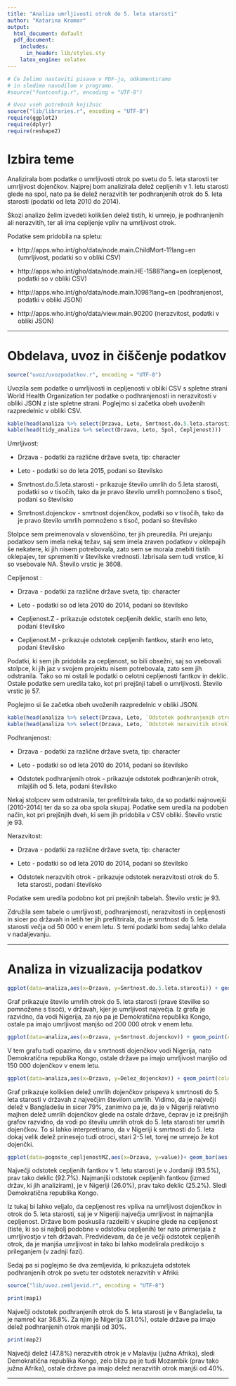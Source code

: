 ```yaml
---
title: "Analiza umrljivosti otrok do 5. leta starosti"
author: "Katarina Kromar"
output:
  html_document: default
  pdf_document:
    includes:
      in_header: lib/styles.sty
    latex_engine: xelatex
---    
```


```r
# Če želimo nastaviti pisave v PDF-ju, odkomentiramo
# in sledimo navodilom v programu.
#source("fontconfig.r", encoding = "UTF-8")

# Uvoz vseh potrebnih knjižnic
source("lib/libraries.r", encoding = "UTF-8")
require(ggplot2)
require(dplyr)
require(reshape2)
```

# Izbira teme

Analizirala bom podatke o umrljivosti otrok po svetu do 5. leta starosti ter umrljivost dojenčkov. Najprej bom analizirala delež cepljenih v 1. letu starosti glede na spol, nato pa še delež nerazvitih ter podhranjenih otrok do 5. leta starosti (podatki od leta 2010 do 2014).

Skozi analizo želim izvedeti kolikšen delež tistih, ki umrejo, je podhranjenih ali nerazvitih, ter ali ima cepljenje vpliv na umrljivost otrok.

Podatke sem pridobila na spletu:

* http://apps.who.int/gho/data/node.main.ChildMort-1?lang=en (umrljivost, podatki so v obliki CSV)

* http://apps.who.int/gho/data/node.main.HE-1588?lang=en (cepljenost, podatki so v obliki CSV)

* http://apps.who.int/gho/data/node.main.1098?lang=en (podhranjenost, podatki v obliki JSON)

* http://apps.who.int/gho/data/view.main.90200 (nerazvitost, podatki v obliki JSON)


***

# Obdelava, uvoz in čiščenje podatkov

```r
source("uvoz/uvozpodatkov.r", encoding = "UTF-8")
```

Uvozila sem podatke o umrljivosti in cepljenosti v obliki CSV s spletne strani World Health Organization ter podatke o podhranjenosti in nerazvitosti v obliki JSON
z iste spletne strani. Poglejmo si začetka obeh uvoženih razpredelnic v obliki CSV.

```r
kable(head(analiza %>% select(Drzava, Leto, Smrtnost.do.5.leta.starosti, Smrtnost.dojenckov)))
kable(head(tidy_analiza %>% select(Drzava, Leto, Spol, Cepljenost)))
```


Umrljivost:

* Drzava - podatki za različne države sveta, tip: character

* Leto - podatki so do leta 2015, podani so številsko

* Smrtnost.do.5.leta.starosti - prikazuje število umrlih do 5.leta starosti, podatki so v tisočih, tako da je pravo število umrlih pomnoženo s tisoč, podani so številsko

* Smrtnost.dojenckov - smrtnost dojenčkov, podatki so v tisočih, tako da je pravo število umrlih pomnoženo s tisoč, podani so številsko


Stolpce sem preimenovala v slovenščino, ter jih preuredila. Pri urejanju podatkov sem imela nekaj težav, saj sem imela zraven podatkov v oklepajih še nekatere, ki jih nisem potrebovala, zato sem se morala znebiti tistih oklepajev, ter spremeniti v številske vrednosti. Izbrisala sem tudi vrstice, ki so vsebovale NA. Število vrstic je 3608.

Cepljenost \ref{fig:razpredelnice}:

* Drzava - podatki za različne države sveta, tip: character

* Leto - podatki so od leta 2010 do 2014, podani so številsko

* Cepljenost.Z - prikazuje odstotek cepljenih deklic, starih eno leto, podani številsko

* Cepljenost.M - prikazuje odstotek cepljenih fantkov, starih eno leto, podani številsko

Podatki, ki sem jih pridobila za cepljenost, so bili obsežni, saj so vsebovali stolpce, ki jih jaz v svojem projektu nisem potrebovala, zato sem jih odstranila. Tako so mi ostali le podatki o celotni cepljenosti fantkov in deklic. Ostale podatke sem uredila tako, kot pri prejšnji tabeli o umrljivosti. Število vrstic je 57.

Poglejmo si še začetka obeh uvoženih razpredelnic v obliki JSON.

```r
kable(head(analiza %>% select(Drzava, Leto, `Odstotek podhranjenih otrok`)))
kable(head(analiza %>% select(Drzava, Leto, `Odstotek nerazvitih otrok`)))
```

Podhranjenost:

* Drzava - podatki za različne države sveta, tip: character

* Leto - podatki so od leta 2010 do 2014, podani so številsko

* Odstotek podhranjenih otrok - prikazuje odstotek podhranjenih otrok, mlajših od 5. leta, podani številsko

Nekaj stolpcev sem odstranila, ter prefiltrirala tako, da so podatki najnovejši (2010-2014) ter da so za oba spola skupaj. Podatke sem uredila na podoben način, kot pri prejšnjih dveh, ki sem jih pridobila v CSV obliki. Število vrstic je 93.

Nerazvitost:

* Drzava - podatki za različne države sveta, tip: character

* Leto - podatki so od leta 2010 do 2014, podani so številsko

* Odstotek nerazvitih otrok - prikazuje odstotek nerazvitosti otrok do 5. leta starosti, podani številsko

Podatke sem uredila podobno kot pri prejšnih tabelah. Število vrstic je 93.

Združila sem tabele o umrljivosti, podhranjenosti, nerazvitosti in cepljenosti in sicer po državah in letih ter jih prefiltrirala, da je smrtnost do 5. leta starosti večja od 50 000 v enem letu. S temi podatki bom sedaj lahko delala v nadaljevanju.

***

# Analiza in vizualizacija podatkov

```r
ggplot(data=analiza,aes(x=Drzava, y=Smrtnost.do.5.leta.starosti)) + geom_point(colour='red',size=4)
```

Graf prikazuje število umrlih otrok do 5. leta starosti (prave številke so pomnožene s tisoč), v državah, kjer je umrljivost največja. Iz grafa je razvidno, da vodi Nigerija, za njo pa je Demokratična republika Kongo, ostale pa imajo umrljivost manjšo od 200 000 otrok v enem letu.

```r
ggplot(data=analiza,aes(x=Drzava, y=Smrtnost.dojenckov)) + geom_point(colour='red',size=4)
```

V tem grafu tudi opazimo, da v smrtnosti dojenčkov vodi Nigerija, nato Demokratična republika Kongo, ostale države pa imajo umrljivost manjšo  od 150 000 dojenčkov v enem letu.


```r
ggplot(data=analiza,aes(x=Drzava, y=Delez_dojenckov)) + geom_point(colour='red',size=4)+ ylab("Delež umrlih dojenčkov")
```


Graf prikazuje kolikšen delež umrlih dojenčkov prispeva k smrtnosti do 5. leta starosti v državah z največjim številom umrlih. Vidimo, da je največji delež v Bangladešu in sicer 79%, zanimivo pa je, da je v Nigeriji relativno majhen delež umrlih dojenčkov glede na ostale države, čeprav je iz prejšnjih grafov razvidno, da vodi po številu umrlih otrok do 5. leta starosti ter umrlih dojenčkov. To si lahko interpretiramo, da v Nigeriji k smrtnosti do 5. leta dokaj velik delež prinesejo tudi otroci, stari 2-5 let, torej ne umrejo že kot dojenčki.


```r
ggplot(data=pogoste_cepljenostMZ,aes(x=Drzava, y=value))+ geom_bar(aes(fill=variable), stat= "identity", position="dodge") + xlab("Drzave") + ylab("Odstotek cepljenih") + theme(axis.text.x = element_text(angle = 90, vjust = 0.5, hjust = 1))
```


Največji odstotek cepljenih fantkov v 1. letu starosti je v Jordaniji (93.5%), prav tako deklic (92.7%). Najmanjši odstotek cepljenih fantkov (izmed držav, ki jih analiziram), je v Nigeriji (26.0%), prav tako deklic (25.2%). Sledi Demokratična republika Kongo.

Iz tukaj bi lahko veljalo, da cepljenost res vpliva na umrljivost dojenčkov in otrok do 5. leta starosti, saj je v Nigeriji največja umrljivost in najmanjša cepljenost. Države bom poskusila razdeliti v skupine glede na cepljenost (tiste, ki so si najbolj podobne v odstotku cepljenih) ter nato primerjala z umrljivostjo v teh državah. Predvidevam, da če je večji odstotek cepljenih otrok, da je manjša umrljivost in tako bi lahko modelirala predikcijo s prileganjem (v zadnji fazi).

Sedaj pa si poglejmo še dva zemljevida, ki prikazujeta odstotek podhranjenih otrok po svetu ter odstotek nerazvitih v Afriki:


```r
source("lib/uvoz.zemljevid.r", encoding = "UTF-8")
```

```r
print(map1)
```

Največji odstotek podhranjenih otrok do 5. leta starosti je v Bangladešu, ta je namreč kar 36.8%. Za njim je Nigerija (31.0%), ostale države pa imajo delež podhranjenih otrok manjši od 30%.

```r
print(map2)
```

Največji delež (47.8%) nerazvitih otrok je v Malaviju (južna Afrika), sledi Demokratična republika Kongo, zelo blizu pa je tudi Mozambik (prav tako južna Afrika), ostale države pa imajo delež nerazvitih otrok manjši od 40%.


***
